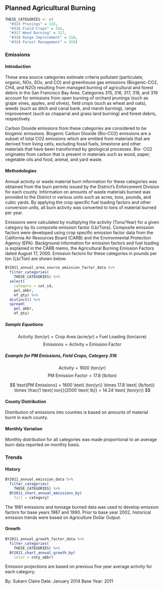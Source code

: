 ## Planned Agricultural Burning

```r
THESE_CATEGORIES <- c(
  "#315 Prunings" = 315,
  "#316 Field Crops" = 316,
  "#317 Weed Burning" = 317,
  "#318 Range Improvement" = 318,
  "#319 Forest Management" = 319)
```

### Emissions

#### Introduction {-}

These area source categories estimate criteria pollutant (particulate, organic, NOx, SOx, and CO) and greenhouse gas emissions (Biogenic-CO2, CH4, and N2O) resulting from managed burning of agricultural and forest debris in the San Francisco Bay Area. Categories 315, 316, 317, 318, and 319 account for emissions from open burning of orchard prunings (such as grape vines, apples, and olives), field crops (such as wheat and oats), weeds (such as ditch and canal bank, and marsh burning), range improvement (such as chaparral and grass land burning) and forest debris, respectively.

Carbon Dioxide emissions from these categories are considered to be biogenic emissions. Biogenic Carbon Dioxide (Bio-CO2) emissions are a subset of total CO2 emissions which are emitted from materials that are derived from living cells, excluding fossil fuels, limestone and other materials that have been transformed by geological processes. Bio- CO2 originates from carbon that is present in materials such as wood, paper, vegetable oils and food, animal, and yard waste.

#### Methodologies {-}

Annual activity or waste material burn information for these categories was obtained from the burn permits issued by the District’s Enforcement Division for each county. Information on amounts of waste materials burned was provided to the District in various units such as acres, tons, pounds, and cubic yards. By applying the crop specific fuel loading factors and other conversion units, all burn activity was converted to tons of material burned per year.

Emissions were calculated by multiplying the activity (Tons/Year) for a given category by its composite emission factor (Lb/Tons). Composite emission factors were developed using crop specific emission factor data from the California Air Resources Board (CARB) and the Environmental Protection Agency (EPA). Background information for emission factors and fuel loading is explained in the CARB memo, the Agricultural Burning Emission Factors dated August 17, 2000. Emission factors for these categories in pounds per ton (Lb/Ton) are shown below.

```r
BY2011_annual_area_source_emission_factor_data %>%
  filter_categories(
    THESE_CATEGORIES) %>%
  select(
    category = cat_id,
    pol_abbr,
    ef_qty) %>%
  distinct() %>%
  spread(
    pol_abbr,
    ef_qty)
```

##### Sample Equations {-}

$$
\text{Activity (ton/yr)} = \text{Crop Area (acre/yr)} \times \text{Fuel Loading (ton/acre)} 
$$
$$
\text{Emissions} = \text{Activity} \times \text{Emission Factor}
$$

##### Example for PM Emissions, Field Crops, Category 316 {-}

$$
\text{Activity} = 1600 \text{ (ton/yr)}
$$
$$
\text{PM Emission Factor} = 17.8 \text{ (lb/ton)}
$$

$$
\text{PM Emissions} = 1600 \text{ (ton/yr)} \times 17.8 \text{ (lb/ton)} \times \frac{1 \text{ ton}}{2000 \text{ lb}} = 14.24 \text{ (ton/yr)}
$$

#### County Distribution {-}

Distribution of emissions into counties is based on amounts of material burnt in each county.

#### Monthly Variation {-}

Monthly distribution for all categories was made proportional to an average burn data reported on monthly basis.

### Trends

#### History {-}

```r
BY2011_annual_emission_data %>%
  filter_categories(
    THESE_CATEGORIES) %>%
  BY2011_chart_annual_emissions_by(
    fill = category) 
```

The 1981 emissions and tonnage burned data was used to develop emission factors for base years 1987 and 1990. Prior to base year 2002, historical emission trends were based on Agriculture Dollar Output.

#### Growth {-}

```r
BY2011_annual_growth_factor_data %>%
  filter_categories(
    THESE_CATEGORIES) %>%
  BY2011_chart_annual_growth_by(
    color = cnty_abbr) 
```

Emission projections are based on previous five year average activity for each category.

By: Sukarn Claire 
Date: January 2014 
Base Year: 2011
